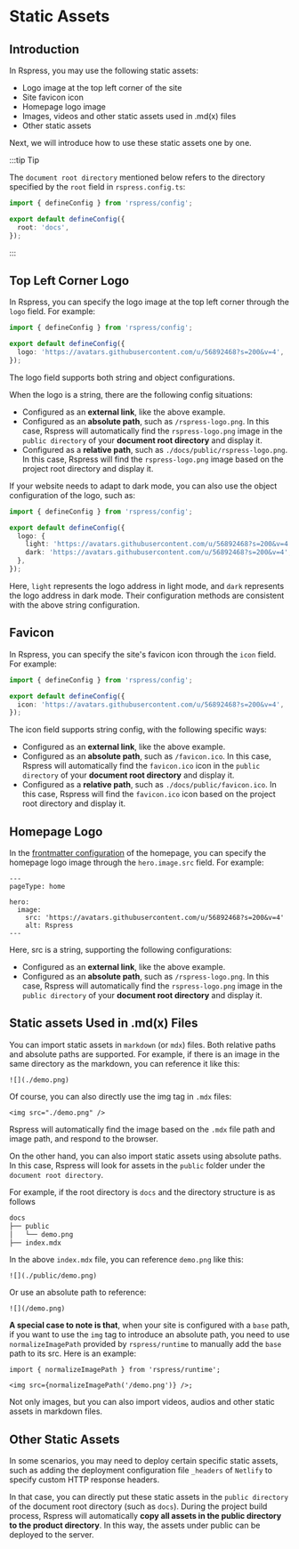 # Static Assets

## Introduction

In Rspress, you may use the following static assets:

- Logo image at the top left corner of the site
- Site favicon icon
- Homepage logo image
- Images, videos and other static assets used in .md(x) files
- Other static assets

Next, we will introduce how to use these static assets one by one.

:::tip Tip

The `document root directory` mentioned below refers to the directory specified by the `root` field in `rspress.config.ts`:

```ts title="rspress.config.ts"
import { defineConfig } from 'rspress/config';

export default defineConfig({
  root: 'docs',
});
```

:::

## Top Left Corner Logo

In Rspress, you can specify the logo image at the top left corner through the `logo` field. For example:

```ts title="rspress.config.ts"
import { defineConfig } from 'rspress/config';

export default defineConfig({
  logo: 'https://avatars.githubusercontent.com/u/56892468?s=200&v=4',
});
```

The logo field supports both string and object configurations.

When the logo is a string, there are the following config situations:

- Configured as an **external link**, like the above example.
- Configured as an **absolute path**, such as `/rspress-logo.png`. In this case, Rspress will automatically find the `rspress-logo.png` image in the `public directory` of your **document root directory** and display it.
- Configured as a **relative path**, such as `./docs/public/rspress-logo.png`. In this case, Rspress will find the `rspress-logo.png` image based on the project root directory and display it.

If your website needs to adapt to dark mode, you can also use the object configuration of the logo, such as:

```ts title="rspress.config.ts"
import { defineConfig } from 'rspress/config';

export default defineConfig({
  logo: {
    light: 'https://avatars.githubusercontent.com/u/56892468?s=200&v=4',
    dark: 'https://avatars.githubusercontent.com/u/56892468?s=200&v=4',
  },
});
```

Here, `light` represents the logo address in light mode, and `dark` represents the logo address in dark mode. Their configuration methods are consistent with the above string configuration.

## Favicon

In Rspress, you can specify the site's favicon icon through the `icon` field. For example:

```ts title="rspress.config.ts"
import { defineConfig } from 'rspress/config';

export default defineConfig({
  icon: 'https://avatars.githubusercontent.com/u/56892468?s=200&v=4',
});
```

The icon field supports string config, with the following specific ways:

- Configured as an **external link**, like the above example.
- Configured as an **absolute path**, such as `/favicon.ico`. In this case, Rspress will automatically find the `favicon.ico` icon in the `public directory` of your **document root directory** and display it.
- Configured as a **relative path**, such as `./docs/public/favicon.ico`. In this case, Rspress will find the `favicon.ico` icon based on the project root directory and display it.

## Homepage Logo

In the [frontmatter configuration](/api/config/config-frontmatter.html#hero) of the homepage, you can specify the homepage logo image through the `hero.image.src` field. For example:

```mdx title="index.mdx"
---
pageType: home

hero:
  image:
    src: 'https://avatars.githubusercontent.com/u/56892468?s=200&v=4'
    alt: Rspress
---
```

Here, src is a string, supporting the following configurations:

- Configured as an **external link**, like the above example.
- Configured as an **absolute path**, such as `/rspress-logo.png`. In this case, Rspress will automatically find the `rspress-logo.png` image in the `public directory` of your **document root directory** and display it.

## Static assets Used in .md(x) Files

You can import static assets in `markdown` (or `mdx`) files. Both relative paths and absolute paths are supported. For example, if there is an image in the same directory as the markdown, you can reference it like this:

```mdx
![](./demo.png)
```

Of course, you can also directly use the img tag in `.mdx` files:

```mdx
<img src="./demo.png" />
```

Rspress will automatically find the image based on the `.mdx` file path and image path, and respond to the browser.

On the other hand, you can also import static assets using absolute paths. In this case, Rspress will look for assets in the `public` folder under the `document root directory`.

For example, if the root directory is `docs` and the directory structure is as follows

```bash
docs
├── public
│   └── demo.png
├── index.mdx
```

In the above `index.mdx` file, you can reference `demo.png` like this:

```mdx
![](./public/demo.png)
```

Or use an absolute path to reference:

```mdx
![](/demo.png)
```

**A special case to note is that**, when your site is configured with a `base` path, if you want to use the `img` tag to introduce an absolute path, you need to use `normalizeImagePath` provided by `rspress/runtime` to manually add the `base` path to its src. Here is an example:

```tsx title="guide.mdx"
import { normalizeImagePath } from 'rspress/runtime';

<img src={normalizeImagePath('/demo.png')} />;
```

Not only images, but you can also import videos, audios and other static assets in markdown files.

## Other Static Assets

In some scenarios, you may need to deploy certain specific static assets, such as adding the deployment configuration file `_headers` of `Netlify` to specify custom HTTP response headers.

In that case, you can directly put these static assets in the `public directory` of the document root directory (such as `docs`). During the project build process, Rspress will automatically **copy all assets in the public directory to the product directory**. In this way, the assets under public can be deployed to the server.
